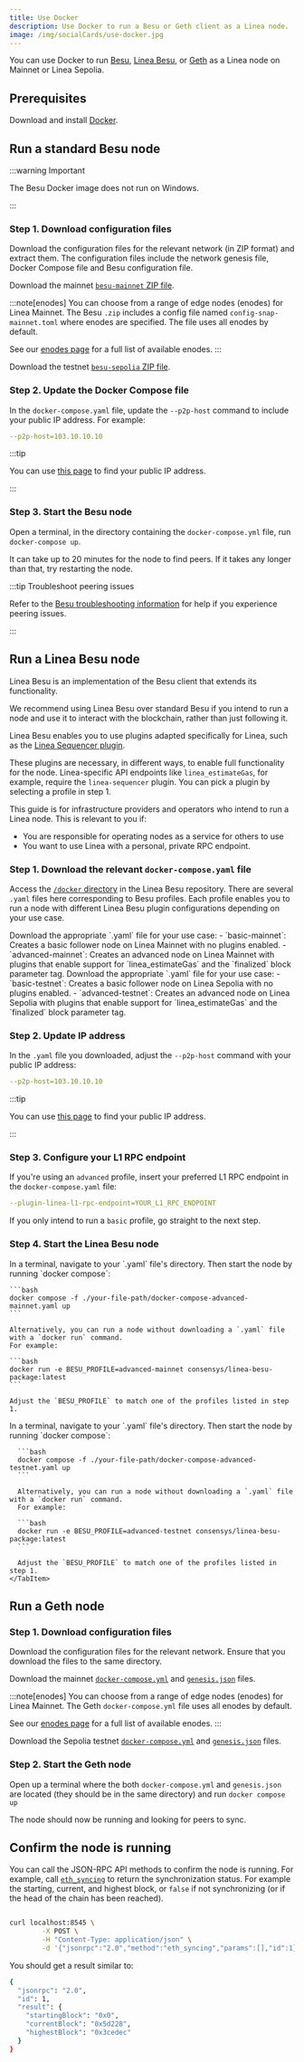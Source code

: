 ```yaml
---
title: Use Docker
description: Use Docker to run a Besu or Geth client as a Linea node.
image: /img/socialCards/use-docker.jpg
---
```



You can use Docker to run [Besu](https://besu.hyperledger.org/), [Linea Besu](https://github.com/Consensys/linea-besu-package/tree/main),
 or [Geth](https://geth.ethereum.org/) as a Linea node on Mainnet or Linea Sepolia.

## Prerequisites

Download and install [Docker](https://www.docker.com/products/docker-desktop/).

## Run a standard Besu node

:::warning Important

The Besu Docker image does not run on Windows.

:::

### Step 1. Download configuration files

Download the configuration files for the relevant network (in ZIP format) and extract them. The configuration
files include the network genesis file, Docker Compose file and Besu configuration file.

<Tabs groupId="networks" className="my-tabs">
  <TabItem value="mainnet" label="Mainnet">
  
  Download the mainnet [`besu-mainnet` ZIP file](pathname:///files/besu/besu-mainnet.zip).

  :::note[enodes]
  You can choose from a range of edge nodes (enodes) for Linea Mainnet. The Besu `.zip` includes a
  config file named `config-snap-mainnet.toml` where enodes are specified. The file uses all enodes
  by default.

  See our [enodes page](./enodes.mdx) for a full list of available enodes.
  :::
  
  </TabItem>
  <TabItem value="Linea Sepolia" label="Linea Sepolia">
  
  Download the testnet [`besu-sepolia` ZIP file](pathname:///files/besu/besu-sepolia.zip).
  
  </TabItem>
</Tabs>

### Step 2. Update the Docker Compose file

In the `docker-compose.yaml` file, update the `--p2p-host` command to include your public IP address. For example:

```yaml
--p2p-host=103.10.10.10
```

:::tip

You can use [this page](https://www.whatismyip.com/) to find your public IP address.

:::

### Step 3. Start the Besu node

Open a terminal, in the directory containing the `docker-compose.yml` file, run `docker-compose up`. 

It can take up to 20 minutes for the node to find peers. If it takes any longer than that, try restarting the node.

:::tip Troubleshoot peering issues

Refer to the [Besu troubleshooting information](https://besu.hyperledger.org/public-networks/how-to/troubleshoot/peering)
for help if you experience peering issues.   

:::

## Run a Linea Besu node

Linea Besu is an implementation of the Besu client that extends its functionality. 

We recommend using Linea Besu over standard Besu if you intend to run a node and use it to interact 
with the blockchain, rather than just following it. 

Linea Besu enables you to use plugins adapted specifically for Linea, such as the [Linea Sequencer 
plugin](https://github.com/Consensys/linea-sequencer).

These plugins are necessary, in different ways, to enable full functionality for the node. 
Linea-specific API endpoints like `linea_estimateGas`, for example, require the `linea-sequencer` 
plugin. You can pick a plugin by selecting a profile in step 1.

This guide is for infrastructure providers and operators who intend to run a Linea node. This is 
relevant to you if:
- You are responsible for operating nodes as a service for others to use
- You want to use Linea with a personal, private RPC endpoint.

### Step 1. Download the relevant `docker-compose.yaml` file

Access the [`/docker` directory](https://github.com/Consensys/linea-besu-package/tree/main/docker) 
in the Linea Besu repository. There are several `.yaml` files here corresponding to Besu profiles. 
Each profile enables you to run a node with different Linea Besu plugin configurations depending on
your use case.

<Tabs groupId="networks" className="my-tabs">
  <TabItem value="mainnet" label="Mainnet">
    Download the appropriate `.yaml` file for your use case:
    - `basic-mainnet`: Creates a basic follower node on Linea Mainnet with no plugins enabled.
    - `advanced-mainnet`: Creates an advanced node on Linea Mainnet with plugins that enable support 
    for `linea_estimateGas` and the `finalized` block parameter tag.
  </TabItem>
  <TabItem value="Linea Sepolia" label="Linea Sepolia">
    Download the appropriate `.yaml` file for your use case:
    - `basic-testnet`: Creates a basic follower node on Linea Sepolia with no plugins enabled.
    - `advanced-testnet`: Creates an advanced node on Linea Sepolia with plugins that enable support 
    for `linea_estimateGas` and the `finalized` block parameter tag.
  </TabItem>
</Tabs>

### Step 2. Update IP address

In the `.yaml` file you downloaded, adjust the `--p2p-host` command with your public IP address:

```yaml
--p2p-host=103.10.10.10
```

:::tip

You can use [this page](https://www.whatismyip.com/) to find your public IP address.

:::

### Step 3. Configure your L1 RPC endpoint

If you're using an `advanced` profile, insert your preferred L1 RPC endpoint in the 
`docker-compose.yaml` file:

```yaml
--plugin-linea-l1-rpc-endpoint=YOUR_L1_RPC_ENDPOINT
```

If you only intend to run a `basic` profile, go straight to the next step.

### Step 4. Start the Linea Besu node

<Tabs groupId="networks" className="my-tabs">
  <TabItem value="mainnet" label="Mainnet">
    In a terminal, navigate to your `.yaml` file's directory. Then start the node by running 
    `docker compose`: 

    ```bash
    docker compose -f ./your-file-path/docker-compose-advanced-mainnet.yaml up
    ```

    Alternatively, you can run a node without downloading a `.yaml` file with a `docker run` command. 
    For example:

    ```bash
    docker run -e BESU_PROFILE=advanced-mainnet consensys/linea-besu-package:latest
    ```

    Adjust the `BESU_PROFILE` to match one of the profiles listed in step 1. 
  </TabItem>
  <TabItem value="Linea Sepolia" label="Linea Sepolia">
      In a terminal, navigate to your `.yaml` file's directory. Then start the node by running 
      `docker compose`: 

      ```bash
      docker compose -f ./your-file-path/docker-compose-advanced-testnet.yaml up
      ```

      Alternatively, you can run a node without downloading a `.yaml` file with a `docker run` command. 
      For example:

      ```bash
      docker run -e BESU_PROFILE=advanced-testnet consensys/linea-besu-package:latest
      ```

      Adjust the `BESU_PROFILE` to match one of the profiles listed in step 1. 
    </TabItem>
</Tabs>

## Run a Geth node

### Step 1. Download configuration files

Download the configuration files for the relevant network. Ensure that you download the files to the same directory.

<Tabs groupId="networks" className="my-tabs">
  <TabItem value="mainnet" label="Mainnet">
  
  Download the mainnet [`docker-compose.yml`](pathname:///files/geth/mainnet/docker-compose.yml) and [`genesis.json`](pathname:///files/geth/mainnet/genesis.json)
  files.

  :::note[enodes]
  You can choose from a range of edge nodes (enodes) for Linea Mainnet. The Geth `docker-compose.yml`
  file uses all enodes by default. 

  See our [enodes page](./enodes.mdx) for a full list of available enodes.
  :::
  
  </TabItem>
  <TabItem value="Linea Sepolia" label="Linea Sepolia">
  
  Download the Sepolia testnet [`docker-compose.yml`](pathname:///files/geth/sepolia/docker-compose.yml) and [`genesis.json`](pathname:///files/geth/sepolia/genesis.json)
  files.
  
  </TabItem>
</Tabs>

### Step 2. Start the Geth node

Open up a terminal where the both `docker-compose.yml` and `genesis.json` are located (they should be in the same directory)
and run `docker compose up`

The node should now be running and looking for peers to sync.

## Confirm the node is running

You can call the JSON-RPC API methods to confirm the node is running. For example, call
[`eth_syncing`](https://besu.hyperledger.org/public-networks/reference/api#eth_syncing) to return the synchronization status.
For example the starting, current, and highest block, or `false` if not synchronizing (or if the head of the chain has been reached).

```bash

curl localhost:8545 \
        -X POST \
        -H "Content-Type: application/json" \
        -d '{"jsonrpc":"2.0","method":"eth_syncing","params":[],"id":1}'

```

You should get a result similar to:

```bash
{
  "jsonrpc": "2.0",
  "id": 1,
  "result": {
    "startingBlock": "0x0",
    "currentBlock": "0x5d228",
    "highestBlock": "0x3cedec"
  }
}
```
